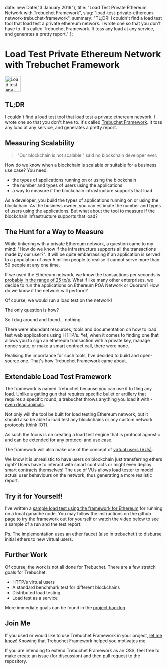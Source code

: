 
  date: new Date("3 January 2019"),
  title: "Load Test Private Ethereum Network with Trebuchet Framework",
  slug: "load-test-private-ethereum-network-trebuchet-framework",
  summary: "TL;DR: I couldn't find a load test tool that load test a private ethereum network. I wrote one so that you don't have to. It's called Trebuchet Framework. It toss any load at any service, and generates a pretty report."
};

Load Test Private Ethereum Network with Trebuchet Framework
===

<Image
  src="/static/blog/2019/1/trebuchet.png"
  alt="Load test any service with Trebuchet Framework"
  width="50"
  href="https://github.com/Trebuchet-Framework/Trebuchet"
/>

## TL;DR

I couldn't find a load test tool that load test a private ethereum network. I wrote one so that you don't have to. It's called <a href="https://github.com/Trebuchet-Framework/Trebuchet">Trebuchet Framework</a>. It toss any load at any service, and generates a pretty report.

## Measuring Scalability

> "Our blockchain is not scalable," said no blockchain developer ever.

How do we know when a blockchain is scalable or suitable for a business use case? You need: 

- the types of applications running on or using the blockchain
- the number and types of users using the applications
- a way to measure if the blockchain infrastructure supports that load

As a developer, you build the types of applications running on or using the blockchain. As the business owner, you can estimate the number and types of users using the applications. But what about the tool to measure if the blockchain infrastructure supports that load? 

## The Hunt for a Way to Measure

While tinkering with a private Ethereum network, a question came to my mind: "How do we know if the infrastructure supports all the transactions made by our user?". It will be quite embarrassing if an application is served to a population of over 5 million people to realise it cannot serve more than 50 people at any one time. 

If we used the Ethereum network, we know the transactions per seconds is [probably in the range of 25 tx/s](https://ethereum.stackexchange.com/questions/49484/how-many-transactions-per-second-can-ethereum-currently-handle-what-changes-wil). What if like many other enterprises, we decide to run the applications on Ethereum POA Network or Quorum? How do we know if the network will perform?

Of course, we would run a load test on the network!

The only question is how? 

So I dug around and found... nothing.

There were abundant resources, tools and documentation on how to load test web applications using HTTP/s. Yet, when it comes to finding one that allows you to sign an ethereum transaction with a private key, manage nonce state, or make a smart contract call, there were none. 

Realising the importance for such tools, I've decided to build and open-source one. That's how Trebuchet Framework came about. 

## Extendable Load Test Framework

The framework is named Trebuchet because you can use it to fling any load. Unlike a gatling gun that requires specific bullet or artillery that requires a specific round, a trebuchet throws anything you load it with - [even dead animals](https://en.wikipedia.org/wiki/History_of_biological_warfare). 

Not only will the tool be built for load testing Ethereum network, but it should also be able to load test any blockchains or any custom network protocols (think IOT). 

As such the focus is on creating a load test engine that is protocol agnostic and can be extended for any protocol and use case. 

The framework will also make use of the concept of [virtual users (VUs)](https://support.loadimpact.com/3.0/test-configuration/what-are-virtual-users-vus/). 

We know it is unrealistic to have users on blockchain just transferring ethers right? Users have to interact with smart contracts or might even deploy smart contracts themselves! The use of VUs allows load tester to model actual user behaviours on the network, thus generating a more realistic report.

## Try it for Yourself!

I've written a <a href="https://github.com/Trebuchet-Framework/Trebuchet-Box-Ethereum">sample load test using the framework for Ethereum</a> for running on a local ganache node. You may follow the instructions on the github page to try the framework out for yourself or watch the video below to see a sample of a run and the test report:

<Youtube url="tMq32N2aeww"/>

Ps. The implementation uses an ether faucet (also in trebuchet!) to disburse initial ethers to new virtual users. 

## Further Work

Of course, the work is not all done for Trebuchet. There are a few stretch goals for Trebuchet:
- HTTP/s virtual users
- A standard benchmark test for different blockchains
- Distributed load testing
- Load test as a service

More immediate goals can be found in the [project backlog](https://github.com/Trebuchet-Framework/Trebuchet/projects/1).

## Join Me

If you used or would like to use Trebuchet Framework in your project, [let me know](/contact)! Knowing that Trebuchet Framework helped you motivates me.

If you are intending to extend Trebuchet Framework as an OSS, feel free to make create an issue (for discussion) and then pull request to the repository.
